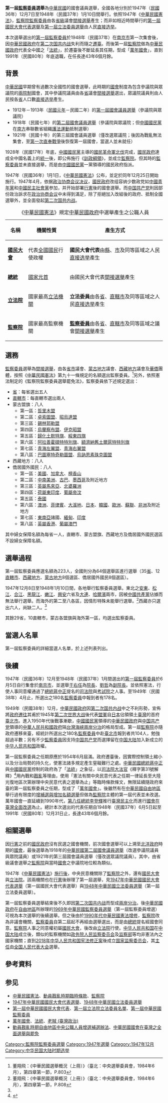 '''第一屆[[監察委員|監察委員]]選舉'''為[[中華民國大陸時期|中華民國]]的國會議員選舉，全國各地分別於1947年（[[民國紀元|民國]]36年）12月7日至1948年（民國37年）1月10日間舉行。依照1947年《[[中華民國憲法|中華民國憲法]]》，[[監察院|監察院]][[監察委員|監察委員]]由各[[中国一级行政区|省級]]議會[[間接選舉|間接選舉]]產生；而非如相近時間舉行的[[1947年中華民國國民大會代表選舉|第一屆國民大會代表選舉]]及[[1948年中華民國立法委員選舉|第一屆立法委員選舉]]由人民[[直接选举|直接选举]]。

本次選舉選出的[[第一屆中華民國監察委員|第一屆監察委員]]於1948年（民國37年）在[[南京市_(中華民國)|南京市]]第一次集會後，因[[中華民國政府|中華民國政府]]在[[第二次国共内战|第二次国共内战]]失利而隨之[[中華民國政府遷台|遷臺]]。而後第一屆[[監察院|監察院]]做為[[中華民國政府|中華民國政府]]代表全中國之「[[法統|法統]]」，於遷臺後不斷延長其任期，型成「[[萬年國會|萬年國會]]」，直到1991年（民國80年）年底退職，在任長達43年6個月餘。

== 背景 ==
[[中華民國大陸時期|中華民國]]早期曾有過數次全國性的國會選舉，此時期的[[中华民国初年国会|國會]]制度為包含參議院與眾議院的[[兩院制|兩院制]]國會，其中參議院議員由各[[省_(中華民國)|省]]議會[[間接選舉|間接選舉]]選出，眾議院議員則由人民按各[[省_(中華民國)|省]]人口數[[直接选举|直接选举]]產生。
* 1912年－1913年（[[民國紀元|民國元年]]－民國二年）的[[中华民国第一届国会议员选举|第一屆國會議員選舉]]（參議院與眾議院）
* 1918年（民國七年）的[[中華民國第二屆國會議員選舉|第二屆國會議員選舉]]（參議院與眾議院；但[[中國國民黨|中國國民黨]]在[[中國北方與南方|南方]]串聯數省組織[[護法運動|護法運動]]抵制選舉）
* 1921年（民國十年）的第三屆國會議員選舉（僅改選眾議院；後因為戰亂無法集會，至[[第一次直奉戰爭|第一次直奉戰爭]]後恢復第一屆國會，當選人並未就任）

1928年（民國17年）年底，[[中國國民黨|中國國民黨]]主導的[[國民革命軍|國民革命軍]][[國民革命軍北伐|北伐]]完成，[[國民政府|國民政府]]達成全中國名義上的[[中國統一|統一]]後，即公佈施行《[[訓政綱領|訓政綱領]]》，並成立[[監察院|監察院]]。但其時的[[監察委員|監察委員]]並未直接選舉，而是由[[中國國民黨|中國國民黨]]一黨領導的國民政府指派。

1947年（民國36年）1月1日，《[[中華民國憲法|中華民國憲法]]》公布，並定於同年12月25日開始施行。1947年4月，依据[[政治协商会议|政治协商会议]][[政治协商会议决议|决议]]，[[國民政府|國民政府]]改组容纳少数政党如[[中國青年黨|中國青年黨]]和[[中國民主社會黨|中國民主社會黨]]参加，并开始部署[[行憲|行憲]]後的國會選舉。而[[中国共产党|中国共产党]]則因部份政治訴求在[[政治协商会议|政治协商会议]]中未得到滿足，除了拒絕加入改組後的政府、抵制全國選舉外，並全面發起[[第二次国共内战|第二次国共内战]]。
{|class=wikitable
|+《[[中華民國憲法|中華民國憲法]]》規定[[中華民國政府|中華民國政府]]中選舉產生之公職人員
!名稱!!機關性質!!產生方式
|-
|'''[[國民大會|國民大會]]'''||代表[[中華民國國民|全國國民]]行使政權||'''國民大會代表'''由[[縣_(中華民國)|縣]]、[[市_(中華民國)|市]]及同等區域之人民[[直接选举|直接选举]]產生
|-
|'''[[中華民國總統|總統]]'''||[[國家元首|國家元首]]||由國民大會代表[[間接選舉|間接選舉]]產生
|-
|'''[[立法院|立法院]]'''||國家最高[[立法机关|立法機關]]||'''立法委員'''由各[[省_(中華民國)|省]]、[[直轄市_(中華民國)|直轄市]]及同等區域之人民[[直接选举|直接选举]]產生
|-
|'''[[監察院|監察院]]'''||國家最高監察機關||'''[[監察委員|監察委員]]'''由各[[省_(中華民國)|省]]、[[直轄市_(中華民國)|直轄市]]及同等區域之議會[[間接選舉|間接選舉]]產生
|}

== 選務 ==
[[監察委員|監察委員]]選舉為[[間接選舉|間接選舉]]，由各[[省_(中華民國)|省]][[直轄市_(中華民國)|市]]議會、[[蒙古地方|蒙古地方]]議會、[[西藏地方|西藏地方]]議會及[[華僑華人|華僑]]團體，按照《[[中華民國憲法|中華民國憲法]]》第九十一條規定的名額選出監察委員。<ref>董翔飛：《中華民國選舉概況（上冊）》（臺北：中央選舉委員會，1984年6月），第四章第一節，P.803</ref>另外，依照憲法制定的《監察院監察委員選舉罷免法》，監察委員依下述規定選出： 
* [[省_(中華民國)|省]]：每省選出五人
* [[直轄市_(中華民國)|直轄市]]：每直轄市選出兩人
* 蒙古盟旗：八人
** 第一區：[[哲里木盟|哲里木盟]]
** 第二區：[[卓索圖盟|卓索圖盟]]、[[昭烏達盟|昭烏達盟]]
** 第三區：[[錫林郭勒盟|錫林郭勒盟]]
** 第四區：[[烏蘭察布盟|烏蘭察布盟]]、[[伊克昭盟|伊克昭盟]]
** 第五區：[[歸化城土默特|歸化土默特旗]]、[[綏東四旗|綏東四旗]]
** 第六區：[[阿拉善霍碩特特別旗|阿拉善霍碩特特別旗]]、[[額濟納舊土爾扈特特別旗|額濟納舊土爾扈特特別旗]]
** 第七區：[[青海左翼盟|青海左翼盟]]、[[青海右翼盟|青海右翼盟]]
** 第八區：[[巴圖塞特奇勒圖盟|巴圖塞特奇勒圖盟]]、[[舊土爾扈特部|烏訥恩素珠克圖盟]]
* 西藏地方：八人
* 僑居國外國民：八人
** 第一區：[[美國|美國]]、[[加拿大|加拿大]]、[[檀香山|檀香山]]
** 第二區：[[中南美洲|中南美洲]]、[[古巴|古巴]]、[[墨西哥|墨西哥]]及附近地方
** 第三區：[[英屬馬來亞|英屬馬來亞]]、[[北婆羅洲|北婆羅洲]]
** 第四區：[[荷屬東印度|荷屬東印度]]、[[葡屬帝汶|葡屬帝汶]]
** 第五區：[[泰國|泰國]]
** 第六區：[[澳洲|澳洲]]、[[菲律賓|菲律賓]]、[[大溪地|大溪地]]、[[日本|日本]]、[[韓國|韓國]]、[[歐洲|歐洲]]、[[蘇聯|蘇聯]]、[[非洲|非洲]]及附近地方
** 第七區：[[東南亞|東南亞]]諸國、[[緬甸聯邦_(1948年－1962年)|緬甸]]、[[印度|印度]]
** 第八區：[[英屬香港|英屬香港]]、[[葡屬澳門|葡屬澳門]]

其中婦女保障名額為每省一人，直轄市、蒙古盟旗、西藏地方及僑居國外國民選區不設婦女保障名額。

== 選舉過程 ==
第一屆監察委員應選名額為223人，全國則分為64個選舉區進行選舉（35[[省_(中華民國)|省]]、12[[直轄市_(中華民國)|直轄市]]、[[西藏地方|西藏地方]]、[[蒙古地方|蒙古地方]]8個選區、僑居國外國民8個選區）。

1947年12月8日至1948年1月10日間，各地舉行監察委員選舉。東北之[[安東省_(中華民國)|安東]]、[[松江省_(中華民國)|松江]]、[[合江省|合江]]、[[黑龍江省_(中華民國)|黑龍江]]、[[嫩江省|嫩江]]、[[興安省_(中華民國)|興安]]六省及[[大連市_(中華民國)|大連]]、[[哈爾濱市_(中華民國)|哈爾濱]]兩市，因被[[中國共產黨|中國共產黨]]佔據而無法舉行選舉。而海外的第二至八各區，因情形特殊未能舉行選舉。<ref name="D">董翔飛：《中華民國選舉概況（上冊）》（臺北：中央選舉委員會，1984年6月），第四章第一節，P.808</ref>西藏亦只選出六人，尚缺二人。<ref name="D" /> 

其餘29省，10直轄市，蒙古各盟旗與海外第一區，均選出監察委員。

== 當選人名單 ==
{{main|第一屆中華民國監察委員}}
第一屆監察委員的詳細當選人名單，於上述列表列出。

== 後續 ==
1947年（民國36年）12月至1948年（民國37年）1月間選出的[[第一屆中華民國監察委員|第一屆監察委員]]於6月5日自行集會於[[南京市_(中華民國)|南京市]]，並選舉[[于右任|于右任]]為[[監察院院長|院長]]、[[刘哲_(1880年)|劉哲]]為[[監察院副院長|副院長]]。並依照憲法，行使人事同意權通過了[[中華民國總統|總統]][[蔣中正|蔣中正]]提名的[[司法院|司法院]]與[[考試院|考試院]]之人事。至1949年（民國38年）4月止，所選出之180名[[監察委員|監察委員]]中報到者有178名。

1949年（民國38年）12月，[[中華民國政府|中華民國政府]]因[[第二次国共内战|第二次国共内战]]中之不利形勢，宣佈將[[中華民國政府遷台|政府遷往]]其甫於1945年[[第二次世界大战|第二次世界大战]]後代表[[同盟國_(第二次世界大戰)|盟軍]]自[[日本|日本]]佔領領土[[臺灣|臺灣]]的首府[[臺北市|臺北市]]。進入1950年代後戰事漸歇，[[中國國民黨|中國國民黨]]領導的[[中華民國政府|中華民國政府]]與[[中国共产党|中国共产党]]領導的[[中華人民共和國政府|中華人民共和國政府]]隔[[台灣海峽|台灣海峽]][[臺海現狀|兩岸分治]]的格局型成。第一屆[[監察院|監察院]]亦隨政府遷移來臺，經統計所選出之180名[[監察委員|監察委員]]中赴[[臺北市|臺北市]]報到者共104人，勉強超過半數；另有不少[[監察委員|監察委員]]因支持[[中国共产党|中国共产党]]而選擇留在[[中国大陆|中国大陆]]加入新成立的[[中华人民共和国|中华人民共和国]]政權。

第一屆監察委員之任期原應於1954年6月屆滿。政府遷臺後，因實際控制領土縮小以及分治局勢的持久化，使憲法諸多規定產生窒礙難行之處。[[中華民國總統|中華民國總統]][[蔣中正|蔣中正]]與[[中國國民黨|中國國民黨]]控制的政府為了「[[法統|法統]]」之象征，以[[司法院|司法院]][[司法院大法官|大法官]]《釋字第31號解釋》<ref>{{Cite web |url=https://www.judicial.gov.tw/constitutionalcourt/p03_01.asp?expno=31 |title=司法院大法官會議釋字第31號解釋 |accessdate=2018-03-12 |archive-date=2018-01-28 |archive-url=https://web.archive.org/web/20180128080903/http://www.judicial.gov.tw/constitutionalcourt/p03_01.asp?expno=31 |dead-url=no }}</ref>用內戰和[[戡亂|戡亂]]等理由，使用「憲法有關中央民意代表之任期一律延長至大陸光復地區次第辦理中央民意代表之選舉為止」等臨時條款條文，無限延續隨政府來臺的第一屆監察委員之任期，型成了「[[萬年國會|萬年國會]]」。後雖然有在[[臺灣地區|中華民國自由地區]]舉行過有限度的[[動員戡亂時期自由地區中央公職人員增選補選辦法|增補選與增加名額選舉]]但做為[[監察院|監察院]]主體的第一屆代表並未改選。萬年國會一直延續到1990年代，[[中華民國總統|第八任總統]][[李登輝|李登輝]]推行[[臺灣民主化|臺灣民主化]]而進行[[中華民國國會在臺灣之全面選舉與罷免|國會在臺灣全面改選]]為止。總計本次選出的代表任期自1948年（民國37年）6月5日起至1991年（民國80年）12月31日止，長達43年6個月餘。

== 相關選舉 ==
因[[行憲|行憲]]之前的[[國民政府|國民政府]]沒有民選之國會機關，前次國會選舉可以上溯至[[北洋政府|北洋政府]]時期的[[中华民国初年国会|國會]]，最後選舉為1918年的[[中華民國第二屆國會議員選舉|中華民國第二屆國會議員選舉]]（改選參議院議員與眾院議員）或1921年的第三屆國會議員選舉（僅改選眾議院議員）。其中，由省級議會選舉之[[監察院|監察院]]與當時[[中华民国初年国会|國會]]之參議院地位較為類似。

1947年《[[中華民國憲法|中華民國憲法]]》[[行憲|施行後]]，中央民意機關除了[[監察院|監察院]]之外，還有[[國民大會|國民大會]]與[[立法院|立法院]]。該兩機關也在[[行憲|行憲]]後辦理了第一屆選舉，見[[1947年中華民國國民大會代表選舉|1947年中華民國國民大會代表選舉]]（第一屆國民大會代表選舉）與[[1948年中華民國立法委員選舉|1948年中華民國立法委員選舉]]（第一屆立法委員選舉）。

第一屆監察委員選舉結束後不久即因[[第二次国共内战|第二次国共内战]]而型成[[臺海現狀|兩岸分治]]。後[[中華民國政府|中華民國政府]]在[[臺灣地區|自由地區]]所辦理的[[1969年中華民國監察委員選舉|1969年中華民國監察委員選舉]]（第一屆監察委員增選）可視為本次選舉的後續選舉。但之後由於[[中華民國憲法增修條文|1990年代中華民國憲法增修]]，[[監察院|監察院]]改為非議會機關，[[監察委員|監察委員]]自第二屆起不再經由選舉選出，而是由[[中華民國總統|總統]]提名經國會同意。[[監察院|監察院]]人事之同意權初屬[[國民大會|國民大會]]，後改由[[立法院|立法院]]行使。[[中华人民共和国|中华人民共和国]]在[[中国大陆|中国大陆]]成立後，類似的監察機關如[[政务院人民监察委员会|政务院人民监察委员会]]及[[中华人民共和国监察部|监察部]]等均非憲法內之國家機關；直到[[2018年中华人民共和国宪法修正案|2018年中华人民共和国宪法修正案]]後成立[[中华人民共和国国家监察委员会|国家监察委员会]]，其[[中华人民共和国国家监察委员会主任|主任]]由[[全国人民代表大会|全国人民代表大会]]選舉。

== 參考資料 ==
{{Wikisourceshas|監察院監察委員選舉罷免法|監察院監察委員選舉罷免法施行條例}}
{{reflist}}

== 参见 ==
{{Portal|中华民国}}
* [[中華民國憲法|中華民國憲法]]、[[動員戡亂時期臨時條款|動員戡亂時期臨時條款]]、[[監察院|監察院]]
* [[1947年中華民國國民大會代表選舉|1947年中華民國國民大會代表選舉]]、[[1948年中華民國立法委員選舉|1948年中華民國立法委員選舉]]
* [[第一屆中華民國國民大會代表|第一屆中華民國國民大會代表]]、[[第一屆立法院立法委員名單|第一屆立法院立法委員名單]]、[[第一屆中華民國監察委員|第一屆中華民國監察委員]]
* [[萬年國會|萬年國會]]、[[法統|法統]]、[[老賊_(臺灣政治)|老賊 (臺灣政治)]]
* [[動員戡亂時期自由地區中央公職人員增選補選辦法|動員戡亂時期自由地區中央公職人員增選補選辦法]]、[[中華民國國會在臺灣之全面選舉與罷免|中華民國國會在臺灣之全面選舉與罷免]]

{{中華民國選舉}}

[[Category:監察院監察委員選舉|Category:監察院監察委員選舉]]
[[Category:1947年選舉|Category:1947年選舉]]
[[Category:1947年12月|Category:1947年12月]]
[[Category:中华民国大陆时期选举|Category:中华民国大陆时期选举]]